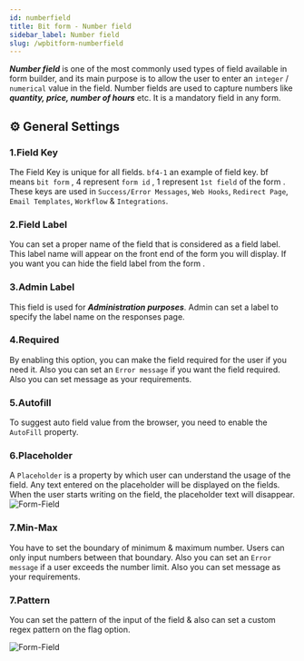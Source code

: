 ```yaml
---
id: numberfield
title: Bit form - Number field
sidebar_label: Number field
slug: /wpbitform-numberfield
---
```




***Number field*** is one of the most commonly used types of field available in form builder, and its main purpose is to allow the user to enter an `integer` / `numerical` value in the field. Number fields are used to capture numbers like ***quantity, price, number of hours*** etc. It is a mandatory field in any form.

## ⚙ General Settings 

### 1.Field Key
The Field Key is unique for all fields. `bf4-1` an example of field key. bf means `bit form` , 4 represent `form id` , 1 represent `1st field` of the form . These keys are used in `Success/Error Messages`, `Web Hooks`, `Redirect Page`, `Email Templates`, `Workflow` & `Integrations`.
### 2.Field Label
You can set a proper name of the field that is considered as a field label. This label name will appear on the front end of the form you will display. If you want you can hide the field label from the form .
### 3.Admin Label 
This field is used for **_Administration purposes_**. Admin can set a label to specify the label name on the responses page.
### 4.Required
By enabling this option, you can make the field required for the user if you need it. Also you can set an `Error message` if you want the field required. Also you can set message as your requirements.
### 5.Autofill 
To suggest auto field value from the browser, you need to enable the `AutoFill` property.
### 6.Placeholder
A `Placeholder` is a property by which user can understand the usage of the field. Any text entered on the placeholder will be displayed on the fields. When the user starts writing on the field, the placeholder text will disappear.
 <Image
     src="Field-Types/NumberField-Bit-Form"
     alt="Form-Field"
     w="1900"
     h="250"
   />

### 7.Min-Max  
You have to set the boundary of minimum & maximum number. Users can only input numbers between that boundary.  Also you can set an `Error message` if a user exceeds the number limit. Also you can set message as your requirements.  
### 7.Pattern
You can set the pattern of the input of the field & also can set a custom regex pattern on the flag option.

<Image
     src="Field-Types/Numberfield-Bit-Form2"
     alt="Form-Field"
     w="1900"
     h="300"
   />